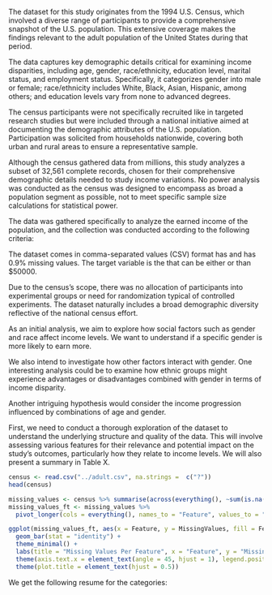 \clearpage
\section{Method}

\subsection{Participants}

The dataset\parencite[]{uci94census} for this study originates from the 
1994 U.S. Census, which 
involved a diverse range of participants to provide a comprehensive snapshot 
of the U.S. population. This extensive coverage makes the findings relevant to 
the adult population of the United States during that period.

The data captures key demographic details critical for examining income 
disparities, including age, gender, race/ethnicity, education level, 
marital status, and employment status. 
Specifically, it categorizes gender into male or female; race/ethnicity 
includes White, Black, Asian, Hispanic, among others; and education 
levels vary from none to advanced degrees.

The census participants were not specifically recruited like in targeted 
research studies but were included through a national initiative aimed at 
documenting the demographic attributes of the U.S. population. Participation
was solicited from households nationwide, covering both urban and rural areas
to ensure a representative sample.

Although the census gathered data from millions, this study analyzes a subset
of 32,561 complete records, chosen for their comprehensive demographic details
needed to study income variations. No power analysis was conducted as the 
census was designed to encompass as broad a population segment as possible, not 
to meet specific sample size calculations for statistical power.

The data was gathered specifically to analyze the earned income of the 
population, and the collection was conducted according to the following 
criteria:
\begin{description}
\item[AAGE > 16] Keep only working-age adults;
\item[AGI > 100] Adjusted Gross Income;
\item[AFNLWGT > 1] Final Weight meaning the number of people that is believed
                   that this entry represents;
\item[HRSWK > 0] Participants with working hours reported.
\end{description}

The dataset comes in comma-separated values (CSV) format has \emph{14 features}
and has 0.9\% missing values. The target variable is the \emph{income} that 
can be either \emph{more} or \emph{less or equal} than \$50000.

Due to the census's scope, there was no allocation of participants into 
experimental groups or need for randomization typical of controlled 
experiments. The dataset naturally includes a broad demographic diversity 
reflective of the national census effort.

\subsection{Procedure}

\subsubsection{Hypothesis}

As an initial analysis, we aim to explore how social factors such as gender
and race affect income levels. We want to understand if a specific gender 
is more likely to earn more.

We also intend to investigate how other factors interact with gender. One 
interesting analysis could be to examine how ethnic groups might experience
advantages or disadvantages combined with gender in terms of income disparity.

Another intriguing hypothesis would consider the income progression 
influenced by combinations of age and gender.

\subsubsection{Exploration}

\subsubsection{Features Description}

First, we need to conduct a thorough exploration of the dataset to understand
the underlying structure and quality of the data. This will involve assessing 
various features for their relevance and potential impact on the 
study's outcomes, particularly how they relate to income levels.
We will also present a summary in Table X.

```r
census <- read.csv("../adult.csv", na.strings =  c("?"))
head(census)
```



```r
missing_values <- census %>% summarise(across(everything(), ~sum(is.na(.))))
missing_values_ft <- missing_values %>%
  pivot_longer(cols = everything(), names_to = "Feature", values_to = "MissingValues")

ggplot(missing_values_ft, aes(x = Feature, y = MissingValues, fill = Feature)) +
  geom_bar(stat = "identity") +
  theme_minimal() +
  labs(title = "Missing Values Per Feature", x = "Feature", y = "Missing Values") +
  theme(axis.text.x = element_text(angle = 45, hjust = 1), legend.position = "none") + 
  theme(plot.title = element_text(hjust = 0.5)) 
```

We get the following resume for the categories:





\subsection{Scoring (Optional)}
